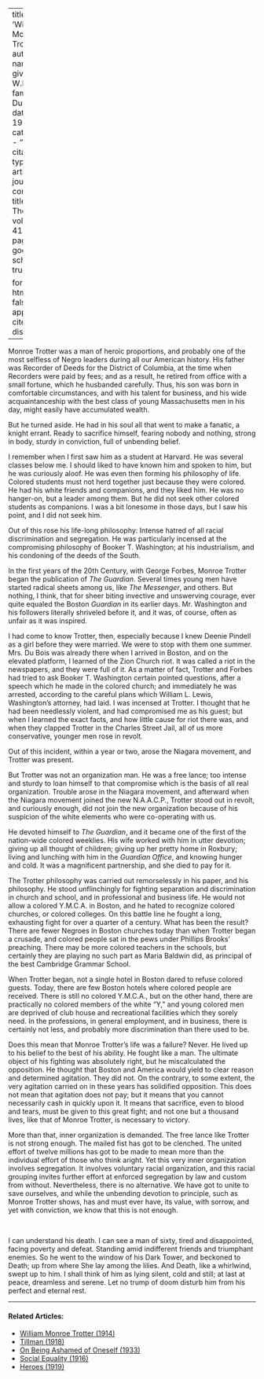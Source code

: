 
---
title: 'William Monroe Trotter'
author:
  - name:
      given: W.E.B.
      family: Du Bois
date: May 1934
categories: 
  - ""
citation: 
  type: article-journal
  container-title: The Crisis
  volume: 41
  issue: 5
  page: 134
google-scholar: true

format:
  html:
    toc: false
    appendix-cite-as: display
---



Monroe Trotter was a man of heroic proportions, and probably one of the most selfless of Negro leaders during all our American history. His father was Recorder of Deeds for the District of Columbia, at the time when Recorders were paid by fees; and as a result, he retired from office with a small fortune, which he husbanded carefully. Thus, his son was born in comfortable circumstances, and with his talent for business, and his wide acquaintanceship with the best class of young Massachusetts men in his day, might easily have accumulated wealth. 

But he turned aside. He had in his soul all that went to make a fanatic, a knight errant. Ready to sacrifice himself, fearing nobody and nothing, strong in body, sturdy in conviction, full of unbending belief. 

I remember when I first saw him as a student at Harvard. He was several classes below me. I should liked to have known him and spoken to him, but he was curiously aloof. He was even then forming his philosophy of life. Colored students must not herd together just because they were colored. He had his white friends and companions, and they liked him. He was no hanger-on, but a leader among them. But he did not seek other colored students as companions. I was a bit lonesome in those days, but I saw his point, and I did not seek him. 

Out of this rose his life-long philosophy: Intense hatred of all racial discrimination and segregation. He was particularly incensed at the compromising philosophy of Booker T. Washington; at his industrialism, and his condoning of the deeds of the South. 

In the first years of the 20th Century, with George Forbes, Monroe Trotter began the publication of *The Guardian*. Several times young men have started radical sheets among us, like *The Messenger*, and others. But nothing, I think, that for sheer biting invective and unswerving courage, ever quite equaled the Boston *Guardian* in its earlier days. Mr. Washington and his followers literally shriveled before it, and it was, of course, often as unfair as it was inspired. 

I had come to know Trotter, then, especially because I knew Deenie Pindell as a girl before they were married. We were to stop with them one summer. Mrs. Du Bois was already there when I arrived in Boston, and on the elevated platform, I learned of the Zion Church riot. It was called a riot in  the newspapers, and they were full of it. As a matter of fact, Trotter and Forbes had tried to ask Booker T. Washington certain pointed questions, after a speech which he made in the colored church; and immediately he was arrested, according to the careful plans which William L. Lewis, Washington's attorney, had laid. I was incensed at Trotter. I thought that he had been needlessly violent, and had compromised me as his guest; but when I learned the exact facts, and how little cause for riot there was, and when they clapped Trotter in the Charles Street Jail, all of us more conservative, younger men rose in revolt. 

Out of this incident, within a year or two, arose the Niagara movement, and Trotter was present. 

But Trotter was not an organization man. He was a free lance; too intense and sturdy to loan himself to that compromise which is the basis of all real organization. Trouble arose in the Niagara movement, and afterward when the Niagara movement joined the new N.A.A.C.P., Trotter stood out in revolt, and curiously enough, did not join the new organization because of his suspicion of the white elements who were co-operating with us. 

He devoted himself to *The Guardian*, and it became one of the first of the nation-wide colored weeklies. His wife worked with him in utter devotion; giving up all thought of children; giving up her pretty home in Roxbury; living and lunching with him in the *Guardian Office*, and knowing hunger and cold. It was a magnificent partnership, and she died to pay for it. 

The Trotter philosophy was carried out remorselessly in his paper, and his philosophy. He stood unflinchingly for fighting separation and discrimination in church and school, and in professional and business life. He would not allow a colored Y.M.C.A. in Boston, and he hated to recognize colored churches, or colored colleges. On this battle line he fought a long, exhausting fight for over a quarter of a century. What has been the result? There are fewer Negroes in Boston churches today than when Trotter began a crusade, and colored people sat in the pews under Phillips Brooks' preaching. There may be more colored teachers in the schools, but certainly they are playing no such part as Maria Baldwin did, as principal of the best Cambridge Grammar School. 

When Trotter began, not a single hotel in Boston dared to refuse colored guests. Today, there are few Boston hotels where colored people are received. There is still no colored Y.M.C.A., but on the other hand, there are practically no colored members of the white "Y," and young colored men are deprived of club house and recreational facilities which they sorely need. In the professions, in general employment, and in business, there is certainly not less, and probably more discrimination than there used to be. 

Does this mean that Monroe Trotter's life was a failure? Never. He lived up to his belief to the best of his ability. He fought like a man. The ultimate object of his fighting was absolutely right, but he miscalculated the opposition. He thought that Boston and America would yield to clear reason and determined agitation. They did not. On the contrary, to some extent, the very agitation carried on in these years has solidified opposition. This does not mean that agitation does not pay; but it means that you cannot necessarily cash in quickly upon it. It means that sacrifice, even to blood and tears, must be given to this great fight; and not one but a thousand lives, like that of Monroe Trotter, is necessary to victory.

More than that, inner organization is demanded. The free lance like Trotter is not strong enough. The mailed fist has got to be clenched. The united effort of twelve millions has got to be made to mean more than the individual effort of those who think aright. Yet this very inner organization involves segregation. It involves voluntary racial organization, and this racial grouping invites further effort at enforced segregation by law and custom from without. Nevertheless, there is no alternative. We have got to unite to save ourselves, and while the unbending devotion to principle, such as Monroe Trotter shows, has and must ever have, its value, with sorrow, and yet with conviction, we know that this is not enough. 

&nbsp;

I can understand his death. I can see a man of sixty, tired and disappointed, facing poverty and defeat. Standing amid indifferent friends and triumphant enemies. So he went to the window of his Dark Tower, and beckoned to Death; up from where She lay among the lilies. And Death, like a whirlwind, swept up to him. I shall think of him as lying silent, cold and still; at last at peace, dreamless and serene. Let no trump of doom disturb him from his perfect and eternal rest.

<!-- Similar articles start here -->
<div  class="clear-wrap"></div>
<hr>
#### Related Articles:

* [William Monroe Trotter (1914)](/Volumes/09/02/trotter.html)
* [Tillman (1918)](/Volumes/16/04/tillman.html)
* [On Being Ashamed of Oneself (1933)](/Volumes/40/09/on_being_ashamed.html)
* [Social Equality (1916)](/Volumes/12/01/social_equality.html)
* [Heroes (1919)](/Volumes/19/01/heroes.html)

<!-- Similar articles end here -->